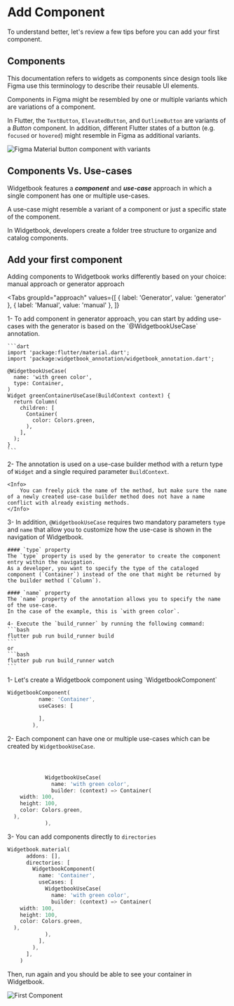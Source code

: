 # Add Component

To understand better, let's review a few tips before you can add your first component.

## Components

This documentation refers to widgets as components since design tools like Figma use this terminology to describe their reusable UI elements.

Components in Figma might be resembled by one or multiple variants which are variations of a component.

In Flutter, the `TextButton`, `ElevatedButton`, and `OutlineButton` are variants of a _Button_ component.
In addition, different Flutter states of a button (e.g. `focused` or `hovered`) might resemble in Figma as additional variants.

<Image
  zoom
  src="/assets/getting-started/figma-button-component.svg"
  alt="Figma Material button component with variants"
  caption="Figma Material button component with variants"
/>

## Components Vs. Use-cases

Widgetbook features a **_component_** and **_use-case_** approach in which a single component has one or
multiple use-cases.

A use-case might resemble a variant of a component or just a specific state of the component.

In Widgetbook, developers create a folder tree structure to organize and catalog components.

## Add your first component

Adding components to Widgetbook works differently based on your choice: manual approach or generator approach

<Tabs
  groupId="approach"
  values={[
    { label: 'Generator', value: 'generator' },
    { label: 'Manual', value: 'manual' },
  ]}
>
  <TabItem value="generator">
  1- To add component in generator approach, you can start by adding use-cases with the generator is based on the `@WidgetbookUseCase` annotation.

    ```dart
    import 'package:flutter/material.dart';
    import 'package:widgetbook_annotation/widgetbook_annotation.dart';

    @WidgetbookUseCase(
      name: 'with green color',
      type: Container,
    )
    Widget greenContainerUseCase(BuildContext context) {
      return Column(
        children: [
          Container(
            color: Colors.green,
          ),
        ],
      );
    }
    ```

2- The annotation is used on a use-case builder method with a return type of `Widget` and a single required parameter `BuildContext`.

    <Info>
        You can freely pick the name of the method, but make sure the name of a newly created use-case builder method does not have a name conflict with already existing methods.
    </Info>

3- In addition, `@WidgetbookUseCase` requires two mandatory parameters `type` and `name` that allow you to customize how the use-case is shown in the navigation of Widgetbook.

    #### `type` property
    The `type` property is used by the generator to create the component entry within the navigation.
    As a developer, you want to specify the type of the cataloged component (`Container`) instead of the one that might be returned by the builder method (`Column`).

    #### `name` property
    The `name` property of the annotation allows you to specify the name of the use-case.
    In the case of the example, this is `with green color`.

    4- Execute the `build_runner` by running the following command:
    ```bash
    flutter pub run build_runner build
    ```
    or
    ```bash
    flutter pub run build_runner watch
    ```

  </TabItem>
  <TabItem value="manual">
    1- Let's create a Widgetbook component using `WidgetbookComponent`

```dart
WidgetbookComponent(
          name: 'Container',
          useCases: [

          ],
        ),
```

2- Each component can have one or multiple use-cases which can be created by `WidgetbookUseCase`.

```dart



            WidgetbookUseCase(
              name: 'with green color',
              builder: (context) => Container(
    width: 100,
    height: 100,
    color: Colors.green,
  ),
            ),
```

3- You can add components directly to `directories`

```dart
Widgetbook.material(
      addons: [],
      directories: [
        WidgetbookComponent(
          name: 'Container',
          useCases: [
            WidgetbookUseCase(
              name: 'with green color',
              builder: (context) => Container(
    width: 100,
    height: 100,
    color: Colors.green,
  ),
            ),
          ],
        ),
      ],
    )
```

Then, run again and you should be able to see your container in Widgetbook.

<Image
  zoom
  src="/assets/screenshot/first_component.png"
  alt="First Component"
  caption="First Component"
/>

  </TabItem>
</Tabs>
